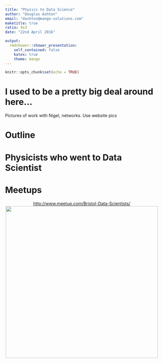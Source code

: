 ```yaml
---
title: "Physics to Data Science"
author: "Douglas Ashton"
email: "dashton@mango-solutions.com"
maketitle: true
ratio: 4x3
date: "22nd April 2016"

output: 
  rmdshower::shower_presentation:
    self_contained: false
    katex: true
    theme: mango
---
```


```r
knitr::opts_chunk$set(echo = TRUE)
```

# I used to be a pretty big deal around here...

Pictures of work with Nigel, networks. Use website pics

# Outline

# Physicists who went to Data Scientist

# Meetups 

<center>
[http://www.meetup.com/Bristol-Data-Scientists/](http://www.meetup.com/Bristol-Data-Scientists/)
<img src="images/bds.jpg" width="500px">
</center>


